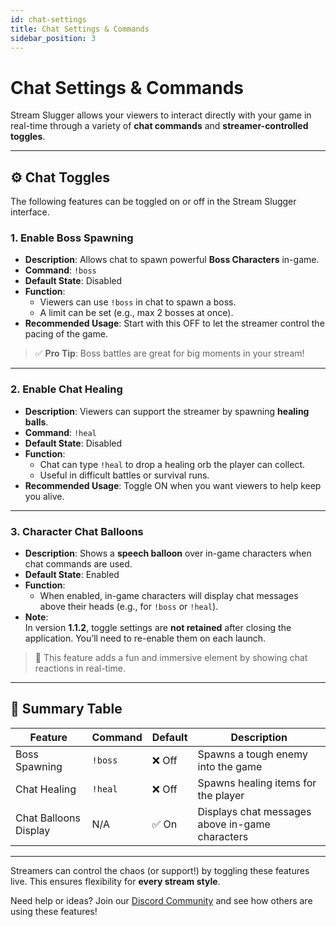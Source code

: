 ```yaml
---
id: chat-settings
title: Chat Settings & Commands
sidebar_position: 3
---
```


# Chat Settings & Commands

Stream Slugger allows your viewers to interact directly with your game in real-time through a variety of **chat commands** and **streamer-controlled toggles**.

---

## ⚙️ Chat Toggles

The following features can be toggled on or off in the Stream Slugger interface.

### 1. Enable Boss Spawning

- **Description**: Allows chat to spawn powerful **Boss Characters** in-game.
- **Command**: `!boss`
- **Default State**: Disabled
- **Function**:
  - Viewers can use `!boss` in chat to spawn a boss.
  - A limit can be set (e.g., max 2 bosses at once).
- **Recommended Usage**: Start with this OFF to let the streamer control the pacing of the game.

> ✅ **Pro Tip**: Boss battles are great for big moments in your stream!

---

### 2. Enable Chat Healing

- **Description**: Viewers can support the streamer by spawning **healing balls**.
- **Command**: `!heal`
- **Default State**: Disabled
- **Function**:
  - Chat can type `!heal` to drop a healing orb the player can collect.
  - Useful in difficult battles or survival runs.
- **Recommended Usage**: Toggle ON when you want viewers to help keep you alive.

---

### 3. Character Chat Balloons

- **Description**: Shows a **speech balloon** over in-game characters when chat commands are used.
- **Default State**: Enabled
- **Function**:
  - When enabled, in-game characters will display chat messages above their heads (e.g., for `!boss` or `!heal`).
- **Note**:  
  In version **1.1.2**, toggle settings are **not retained** after closing the application. You’ll need to re-enable them on each launch.

> 💬 This feature adds a fun and immersive element by showing chat reactions in real-time.

---

## 📝 Summary Table

| Feature               | Command | Default | Description                                      |
|-----------------------|---------|---------|--------------------------------------------------|
| Boss Spawning         | `!boss` | ❌ Off  | Spawns a tough enemy into the game               |
| Chat Healing          | `!heal` | ❌ Off  | Spawns healing items for the player              |
| Chat Balloons Display | N/A     | ✅ On   | Displays chat messages above in-game characters  |

---

Streamers can control the chaos (or support!) by toggling these features live. This ensures flexibility for **every stream style**.

Need help or ideas? Join our [Discord Community](https://discord.gg/bAnxY2a) and see how others are using these features!

